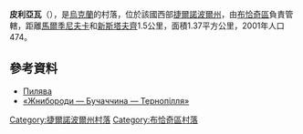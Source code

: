 {{coord|49|6|46|N|25|28|20|E|scale:30000|display=title}}

'''皮利亞瓦'''（{{lang-uk|Пилява}}），是[[烏克蘭|烏克蘭]]的村落，位於該國西部[[捷爾諾波爾州|捷爾諾波爾州]]，由[[布恰奇區|布恰奇區]]負責管轄，距離[[馬爾季尼夫卡_(布恰奇區)|馬爾季尼夫卡]]和[[新斯塔夫齊_(布恰奇區)|新斯塔夫齊]]1.5公里，面積1.37平方公里，2001年人口474。

==參考資料==
* [http://w1.c1.rada.gov.ua/pls/z7503/A005?rf7571=30658 Пилява] {{Wayback|url=http://w1.c1.rada.gov.ua/pls/z7503/A005?rf7571=30658 |date=20180218210750 }}
* [http://zhnyborody.te.ua/ «Жнибороди — Бучаччина — Тернопілля»] {{Wayback|url=http://zhnyborody.te.ua/ |date=20170512162123 }}

{{DEFAULTSORT:Пилява}}
[[Category:捷爾諾波爾州村落|Category:捷爾諾波爾州村落]]
[[Category:布恰奇區村落|Category:布恰奇區村落]]


{{Ternopil-geo-stub}}